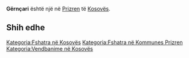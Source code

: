 {{Fshat në 
 | Emri                = Gërnçari
 | EmriAlt                = 
 | NAME_SHORT_FORM=      
 | NAME_GENERIC=      
 | NAME_SORT_NAME_RO=      GERNCARI
 | FULL_NAME_RO = Gërnçari
 | FULL_NAME_ND_RO=Gerncari
 | SORT_NAME_RG=GERNCARI
 | FULL_NAME_RG=Gërnçari
 | FULL_NAME_ND_RG=Gerncari
 | SRP_NAME_SHORT_FORM=      
 | SRP_NAME_GENERIC=      
 | SRP_NAME_SORT_NAME_RO=      
 | SRP_FULL_NAME_RO = 
 | SRP_FULL_NAME_ND_RO=
 | SRP_SORT_NAME_RG=
 | SRP_FULL_NAME_RG=
 | SRP_FULL_NAME_ND_RG=
 | Emri (Rasa dhanore) = 
 | Figura              = 
 | Shteti              = Kosovo
 | Komuna              = Prizren
 | Kodi postar         = 
 | Sipërfaqja          = 

 | Popullsia           = 

 | Regj. i popullsisë  = 
 | Dend. e popullsisë  = 
 | Faqja zyrtare       = 
 <!--- Koordinatat ----> 
 | Gjerësia            = 42.218889
 | Gjatësia            = 20.772222
 | Lartësia            = 
}}
'''Gërnçari''' është një [[]] në [[Prizren]] të [[Kosovës]].

<!-- == Gjeografia == -->
<!-- == Historia == -->
<!-- == Demografia == -->
== Shih edhe ==
{{Komuna Prizren}}
{{Kosovo-Administrata-Cung}}

[[Kategoria:Fshatra në Kosovës]]
[[Kategoria:Fshatra në Kommunes Prizren]]
[[Kategoria:Vendbanime në Kosovës]]